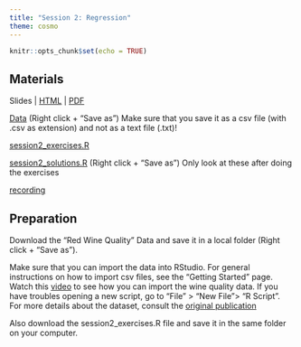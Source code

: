 ```yaml
---
title: "Session 2: Regression"
theme: cosmo
---
```


```r
knitr::opts_chunk$set(echo = TRUE)
```
## Materials

Slides | [HTML](https://jmahieu.github.io/R-workshop/slides_session2.html) | [PDF](https://github.com/jmahieu/R-workshop/raw/main/slides/slides_session2.pdf)

[Data](https://raw.githubusercontent.com/jmahieu/R-workshop/main/data/winequality-red.csv) (Right click + "Save as") Make sure that you save it as a csv file (with .csv as extension) and not as a text file (.txt)!

[session2_exercises.R](https://raw.githubusercontent.com/jmahieu/R-workshop/main/session2_exercises.R)

[session2_solutions.R](https://raw.githubusercontent.com/jmahieu/R-workshop/main/session2_solutions.R) (Right click + "Save as") Only look at these after doing the exercises

[recording](https://video.vu.nl/media/R+workshop+-+Session+2/1_ms72vvnc)

  
## Preparation
Download the "Red Wine Quality" Data and save it in a local folder (Right click + "Save as"). 

Make sure that you can import the data into RStudio. For general instructions on how to import csv files, see the "Getting Started" page. Watch this [video](https://video.vu.nl/media/Importing+the+wine+quality+data+into+RStudio/1_ogskw7d1) to see how you can import the wine quality data. If you have troubles opening a new script, go to "File" > "New File"> "R Script". For more details about the dataset, consult the [original publication](https://www.sciencedirect.com/science/article/abs/pii/S0167923609001377?via%3Dihub)

Also download the session2_exercises.R file and save it in the same folder on your computer.
